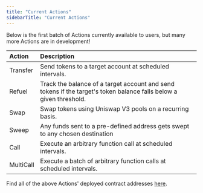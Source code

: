 ```yaml
---
title: "Current Actions"
sidebarTitle: "Current Actions"
---
```


Below is the first batch of Actions currently available to users, but many more Actions are in development!

| Action    | Description                                                                                                        |
| :-------- | :------------------------------------------------------------------------------------------------------------------|
| Transfer  | Send tokens to a target account at scheduled intervals.                                                            |                                                             |
| Refuel    | Track the balance of a target account and send tokens if the target's token balance falls below a given threshold. |
| Swap      | Swap tokens using Uniswap V3 pools on a recurring basis.                                                           |
| Sweep     | Any funds sent to a pre-defined address gets swept to any chosen destination                                       |
| Call      | Execute an arbitrary function call at scheduled intervals.                                                         |
| MultiCall | Execute a batch of arbitrary function calls at scheduled intervals.                                                |

Find all of the above Actions' deployed contract addresses [here](/docs/developers/deployed-addresses).